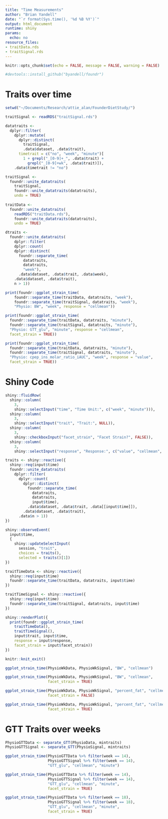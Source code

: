 ```yaml
---
title: "Time Measurements"
author: "Brian Yandell"
date: "`r format(Sys.time(), '%d %B %Y')`"
output: html_document
runtime: shiny
params:
  echo: no
resource_files:
- traitData.rds
- traitSignal.rds
---
```


```r
knitr::opts_chunk$set(echo = FALSE, message = FALSE, warning = FALSE)
```

```r
#devtools::install_github("byandell/foundr")
```

# Traits over time

```r
setwd("~/Documents/Research/attie_alan/FounderDietStudy/")
```

```r
traitSignal <- readRDS("traitSignal.rds")
```

```r
datatraits <- 
  dplyr::filter(
    dplyr::mutate(
      dplyr::distinct(
        traitSignal,
        .data$dataset, .data$trait),
      timetrait = c("no", "week", "minute")[
        1 + grepl("_[0-9]+_", .data$trait) +
          grepl("_[0-9]+wk", .data$trait)]),
    .data$timetrait != "no")
```

```r
traitSignal <- 
  foundr::unite_datatraits(
    traitSignal,
    foundr::unite_datatraits(datatraits),
    undo = TRUE)
  
traitData <- 
  foundr::unite_datatraits(
    readRDS("traitData.rds"),
    foundr::unite_datatraits(datatraits),
    undo = TRUE)
```

```r
dtraits <- 
  foundr::unite_datatraits(
    dplyr::filter(
    dplyr::count(
    dplyr::distinct(
      foundr::separate_time(
        datatraits,
        datatraits,
        "week"),
      .data$dataset, .data$trait, .data$week),
    .data$dataset, .data$trait),
    n > 1))
```

```r
print(foundr::ggplot_strain_time(
    foundr::separate_time(traitData, datatraits, "week"),
    foundr::separate_time(traitSignal, datatraits, "week"),
    "Physio: BW", "week", response = "cellmean"))
```

```r
print(foundr::ggplot_strain_time(
  foundr::separate_time(traitData, datatraits, "minute"),
  foundr::separate_time(traitSignal, datatraits, "minute"),
  "Physio: GTT_glu", "minute", response = "cellmean",
  facet_strain = TRUE))
```

```r
print(foundr::ggplot_strain_time(
  foundr::separate_time(traitData, datatraits, "minute"),
  foundr::separate_time(traitSignal, datatraits, "minute"),
  "Physio: cpep_ins_molar_ratio_iAUC", "week", response = "value",
  facet_strain = TRUE))
```


# Shiny Code

```r
shiny::fluidRow(
  shiny::column(
    3,
    shiny::selectInput("time", "Time Unit:", c("week", "minute"))),
  shiny::column(
    3,
    shiny::selectInput("trait", "Trait:", NULL)),
  shiny::column(
    3,
    shiny::checkboxInput("facet_strain", "Facet Strain?", FALSE)),
  shiny::column(
    3,
    shiny::selectInput("response", "Response:", c("value", "cellmean", "signal"))))
```

```r
traits <- shiny::reactive({
  shiny::req(input$time)
  foundr::unite_datatraits(
    dplyr::filter(
      dplyr::count(
        dplyr::distinct(
          foundr::separate_time(
            datatraits,
            datatraits,
            input$time),
          .data$dataset, .data$trait, .data[[input$time]]),
        .data$dataset, .data$trait),
      .data$n > 1))
})
```

```r
shiny::observeEvent(
  input$time,
  {
    shiny::updateSelectInput(
      session, "trait",
      choices = traits(),
      selected = traits()[1])
})
```

```r
traitTimeData <- shiny::reactive({
  shiny::req(input$time)
  foundr::separate_time(traitData, datatraits, input$time)
})
```

```r
traitTimeSignal <- shiny::reactive({
  shiny::req(input$time)
  foundr::separate_time(traitSignal, datatraits, input$time)
})
```

```r
shiny::renderPlot({
  print(foundr::ggplot_strain_time(
    traitTimeData(),
    traitTimeSignal(),
    input$trait, input$time,
    response = input$response,
    facet_strain = input$facet_strain))
})
```

```r
knitr::knit_exit()
```

```r
ggplot_strain_time(PhysioWkData, PhysioWkSignal, "BW", "cellmean")
```

```r
ggplot_strain_time(PhysioWkData, PhysioWkSignal, "BW", "cellmean",
                   facet_strain = TRUE)
```


```r
ggplot_strain_time(PhysioWkData, PhysioWkSignal, "percent_fat", "cellmean",
                   facet_strain = FALSE)
```

```r
ggplot_strain_time(PhysioWkData, PhysioWkSignal, "percent_fat", "cellmean",
                   facet_strain = TRUE)
```

# GTT Traits over weeks

```r
PhysioGTTData <- separate_GTT(PhysioData, mintraits)
PhysioGTTSignal <- separate_GTT(PhysioSignal, mintraits)
```

```r
ggplot_strain_time(PhysioGTTData %>% filter(week == 14),
                   PhysioGTTSignal %>% filter(week == 14),
                   "GTT_glu", "cellmean", "minute")
```

```r
ggplot_strain_time(PhysioGTTData %>% filter(week == 14),
                   PhysioGTTSignal %>% filter(week == 14),
                   "GTT_glu", "cellmean", "minute",
                   facet_strain = TRUE)
```

```r
ggplot_strain_time(PhysioGTTData %>% filter(week == 18),
                   PhysioGTTSignal %>% filter(week == 18),
                   "GTT_glu", "cellmean", "minute",
                   facet_strain = TRUE)
```


